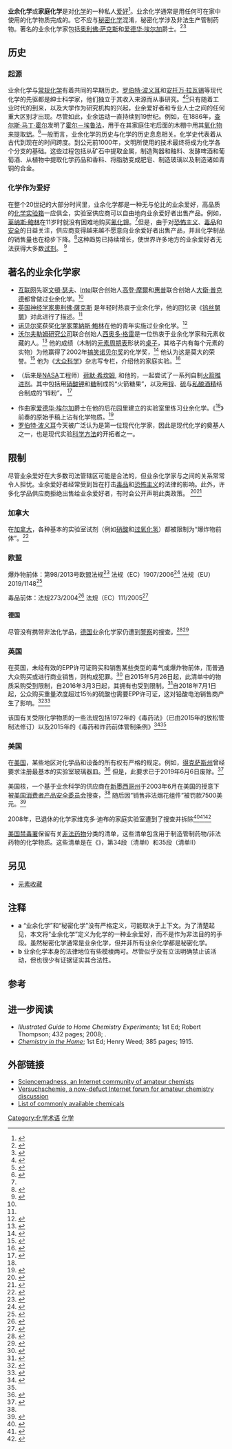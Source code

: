 '''业余化学'''或'''家庭化学'''是对[[化学|化学]]的一种私人[[爱好|爱好]]<ref name="wired_article">{{Citation |last = Silberman |first = Steve |title = Don't Try This at Home |publisher = [[连线|连线]] |date = June 2006 |url = https://www.wired.com/wired/archive/14.06/chemistry.html |access-date = 2008-07-18 |archive-date = 2011-10-02 |archive-url = https://web.archive.org/web/20111002163022/http://www.wired.com/wired/archive/14.06/chemistry.html |dead-url = no }}</ref>。业余化学通常是用任何可在家中使用的化学物质完成的。它不应与[[秘密化学|秘密化学]]混淆，秘密化学涉及非法生产管制药物{{Ref label|a|a|none}}。著名的业余化学家包括[[奥利佛·萨克斯|奥利佛·萨克斯]]和[[爱德华·埃尔加|爱德华·埃尔加]]爵士。<ref name="uncle_tungsten">{{Citation |title = Uncle Tungsten: Memories of a Chemical Boyhood |last = Sacks |first = Oliver |publisher = [[Vintage_Books|Vintage Books]] |isbn = 0-375-40448-1 |year = 2001 |url = https://archive.org/details/uncletungstenmem00sack }}</ref><ref name="elgar">{{Citation |url=http://muse.jhu.edu/journals/annual_of_bernard_shaw_studies/v022/22.1weintraub.pdf |title=Shaws’s Musician: Edward Elgar |last=Weintraub |first=Stanley |journal=Annual of Bernard Shaw Studies (Requires subscription) |access-date=2008-07-21}}</ref>

== 历史 ==
=== 起源 ===
业余化学与[[化学史|常规化学]]有着共同的早期历史。[[罗伯特·波义耳|罗伯特·波义耳]]和[[安托万·拉瓦锡|安托万·拉瓦锡]]等现代化学的先驱都是绅士科学家，他们独立于其收入来源而从事研究。<ref name="Rosenfeld">{{Citation |title=Four Centuries of Clinical Chemistry |last=Rosenfeld |first=Louis |year = 1999| publisher=[[Taylor_and_Francis|Taylor and Francis]] |isbn=90-5699-645-2}}</ref><ref name="mass">{{Citation|title=University of Wisconsin - General Chemistry - The Law of Conservation of Mass |url=http://genchem.chem.wisc.edu/sstutorial/Text1/Tx14/tx14.html |access-date=2008-07-19 |url-status=dead |archive-url=https://web.archive.org/web/20080624165843/http://genchem.chem.wisc.edu/sstutorial/Text1/Tx14/tx14.html |archive-date=2008-06-24 }}</ref>只有随着工业时代的到来，以及大学作为研究机构的兴起，业余爱好者和专业人士之间的任何重大区别才出现。尽管如此，业余运动一直持续到19世纪。例如，在1886年，[[查尔斯·马丁·霍尔|查尔斯·马丁·霍尔]]发明了[[霍尔－埃鲁法|霍尔－埃鲁法]]，用于在其家庭住宅后面的木棚中用其[[氧化铝|氧化物]]来提取[[铝|铝]]。<ref name="BuildingBlocks451-3">{{Citation |last=Emsley |first=John |title=Nature's Building Blocks: An A-Z Guide to the Elements |year=2001 |isbn=0-19-850341-5 |pages=451–53 |publisher=[[Oxford_University_Press|Oxford University Press]]}}</ref>一般而言，业余化学的历史与化学的历史息息相关。化学史代表着从古代到现在的时间跨度。到公元前1000年，文明所使用的技术最终将成为化学各个分支的基础。这些过程包括从矿石中提取金属，制造陶器和釉料、发酵啤酒和葡萄酒、从植物中提取化学药品和香料、将脂肪变成肥皂、制造玻璃以及制造诸如青铜的合金。

=== 化学作为爱好 ===
在整个20世纪的大部分时间里，业余化学都是一种无与伦比的业余爱好，高品质的[[化学实验箱|化学实验箱]]一应俱全，实验室供应商可以自由地向业余爱好者出售产品。例如，[[莱纳斯·鲍林|莱纳斯·鲍林]]在11岁时就没有困难地购买[[氰化钾|氰化钾]]。<ref name="uncle_tungsten" />但是，由于对[[恐怖主义|恐怖主义]]、[[毒品|毒品]]和[[安全|安全]]的日益关注，供应商变得越来越不愿意向业余爱好者出售产品，并且化学制品的销售量也在稳步下降。<ref name="fox">{{Citation|last=Fuscaldo |first=Donna |title=The Grinch Who Stole the Chemistry Set |publisher=[[Fox_Business|Fox Business]] |date=2007-12-11 |url=http://www.foxbusiness.com/personal-finance/lifestyle-money/article/grinch-stole-chemistry-set_397395_20.html |access-date=2008-07-19 |url-status=dead |archive-url=https://web.archive.org/web/20071214072700/http://www.foxbusiness.com/personal-finance/lifestyle-money/article/grinch-stole-chemistry-set_397395_20.html |archive-date=2007-12-14 }}</ref>这种趋势已持续增长，使世界许多地方的业余爱好者无法获得大多数[[试剂|试剂]]。 <ref name="houlton2016">{{cite web |last1=Houlton |first1=Sarah |title=Hobby chemists |url=https://www.chemistryworld.com/features/hobby-chemists/1017482.article |website=Chemistry World |publisher=The Royal Society of Chemistry |access-date=22 December 2020 |language=en |archive-date=2021-02-27 |archive-url=https://web.archive.org/web/20210227164741/https://www.chemistryworld.com/features/hobby-chemists/1017482.article |dead-url=no }}</ref>

== 著名的业余化学家 == 
* [[互联网|互联网]]先驱[[文頓·瑟夫|文頓·瑟夫]]、[[Intel|Intel]]联合创始人[[高登·摩爾|高登·摩爾]]和[[惠普|惠普]]联合创始人[[大衛·普克德|大衛·普克德]]都曾做过业余化学。<ref name="wired_article" />
* [[英国|英国]][[神经内科|神经学家]][[奧利佛·薩克斯|奧利佛·薩克斯]] 是年轻时热衷于业余化学，他的回忆录《[[钨丝舅舅|钨丝舅舅]]》对此进行了描述。<ref name="uncle_tungsten" />
* [[诺贝尔奖|诺贝尔奖]]获奖[[化学家|化学家]][[萊納斯·鮑林|萊納斯·鮑林]]在他的青年实施过业余化学。<ref name="goertzel">{{Citation |last=Goertzel |year=1995 |title=Linus Pauling: A Life in Science and Politics |publisher=[[Basic_Books|Basic Books]] |isbn=0-465-00672-8 |url-access=registration |url=https://archive.org/details/linuspaulinglife0000goer }}</ref>
* [[沃尔夫勒姆研究公司|沃尔夫勒姆研究公司]]联合创始人[[西奥多·格雷|西奥多·格雷]]是一位热衷于业余化学家和元素收藏的人。<ref name="theo_gray">{{Citation|title=Theodore Gray's website|url=http://www.theodoregray.com/|access-date=2008-07-18|archive-date=2019-05-06|archive-url=https://web.archive.org/web/20190506102522/https://theodoregray.com/|dead-url=no}}</ref> 他的成绩（木制的[[元素周期表|元素周期表]]形状的[[桌子|桌子]]，其格子内有每个元素的实物）为他赢得了2002年[[搞笑诺贝尔奖|搞笑诺贝尔奖]]的化学奖，<ref name="gray_ig_nobel">{{Citation |url=http://improbable.com/ig/ig-pastwinners.html |title=Winners of the Ig Nobel Prize |access-date=2008-07-18 |archive-date=2009-08-30 |archive-url=https://web.archive.org/web/20090830181439/http://improbable.com/ig/ig-pastwinners.html |dead-url=yes }}</ref> 他认为这是莫大的荣誉。<ref name="gray_ig_nobel_accept">{{Citation |url=http://www.theodoregray.com/PeriodicTable/IgNobel/index.html |title=Theodore Gray's website: 2002 Ig Nobel Prize in Chemistry |access-date=2008-07-18 |archive-date=2021-04-14 |archive-url=https://web.archive.org/web/20210414084509/https://theodoregray.com/PeriodicTable/IgNobel/index.html |dead-url=no }}</ref>  他为《[[大众科学|大众科学]]》杂志写专栏，介绍他的家庭实验。<ref name="gray_pop_sci">{{Citation |url=http://www.popsci.com/category/tags/theodore-gray |title=Popular Science: Gray Matter column |access-date=2008-07-18 |archive-date=2014-11-01 |archive-url=https://web.archive.org/web/20141101002820/http://www.popsci.com/category/tags/theodore-gray |dead-url=yes }}</ref>
* {{link-en|业余火箭手|Amateur rocketry}}（后来是[[NASA|NASA]]工程师）[[荷默·希坎姆|荷默·希坎姆]], 和他的{{link-en|火箭男孩|Rocket Boys}}，一起尝试了一系列自制[[火箭推进剂|火箭推进剂]]。其中包括用[[硝酸钾|硝酸钾]]和[[糖|糖]]制成的“火箭糖果”，以及用[[锌|锌]]、[[硫|硫]]与[[私酒|私酿]][[乙醇|酒精]]结合制成的“锌粉”。 <ref name="rocket_boys">{{Citation |title=Rocket Boys: A Memoir |first=Homer |last=Hickam |publisher=[[Delacorte_Press|Delacorte Press]] |year=1998 |isbn=0-385-33320-X |url=https://archive.org/details/rocketboysmemoir00hick }}</ref>
* 作曲家[[爱德华·埃尔加|爱德华·埃尔加]]爵士在他的后花园里建立的实验室里练习业余化学。《<ref name="elgar" />{{link-en|王国|The Kingdom (Elgar)}}》前奏的原始手稿上沾有化学物质。<ref name="elgar_chem2">{{Citation|title=Sir Edward William Elgar; Amateur Chemist-Composer |url=http://faculty.cua.edu/may/Elgar.pdf |access-date=2008-08-10 |url-status=dead |archive-url=https://web.archive.org/web/20081003105702/http://faculty.cua.edu/may/Elgar.pdf |archive-date=2008-10-03 }}</ref>
* [[罗伯特·波义耳|罗伯特·波义耳]]今天被广泛认为是第一位现代化学家，因此是现代化学的奠基人之一，也是现代实验[[科学方法|科学方法]]的开拓者之一。

== 限制 ==
尽管业余爱好在大多数司法管辖区可能是合法的，{{Ref label|b|b|none}}但业余化学家与{{link-en|执法机构|Law enforcement agency}}之间的关系常常令人担忧。业余爱好者经常受到旨在打击[[毒品|毒品]]和[[恐怖主义|恐怖主义]]的法律的影响。此外，许多化学品供应商拒绝出售给业余爱好者，有时会公开声明此类政策。
<ref name="timstar">{{Citation|url=http://www.timstar.co.uk/Ordering.aspx |title=Timstar Laboratory Suppliers Ltd: Ordering information |access-date=2008-07-18 |url-status=dead |archive-url=https://web.archive.org/web/20080509143538/http://www.timstar.co.uk/Ordering.aspx |archive-date=2008-05-09 }}</ref><ref name="stratlab">{{Citation|url=http://www.stratlab.co.uk/stratlab/value/items.asp?Cc=CHEM |title=Stratlab Web Shop - Laboratory Supplies - Chemicals and reagents |access-date=2008-08-10 |url-status=bot: unknown |archive-url=https://web.archive.org/web/20120216055221/http://www.stratlab.co.uk/stratlab/value/items.asp?Cc=CHEM |archive-date=2012-02-16 }}</ref>{{failed verification|date=September 2016}}

=== 加拿大 ===
在[[加拿大|加拿大]]，各种基本的实验室试剂（例如[[硝酸|硝酸]]和[[过氧化氢|过氧化氢]]）都被限制为“爆炸物前体”。<ref name="canada_law">{{Citation |title = Natural Resources Canada: New Regulations Tighten Controls on Restricted Chemicals |url = http://www.marketwire.com/press-release/Natural-Resources-Canada-834666.html |publisher = [[Marketwire|Marketwire]] |date = 2008-05-19 |access-date = 2008-08-08 |archive-date = 2009-01-13 |archive-url = https://web.archive.org/web/20090113232930/http://www.marketwire.com/press-release/Natural-Resources-Canada-834666.html |dead-url = no }}</ref>

=== 欧盟 ===
爆炸物前体：第98/2013号欧盟法规<ref name="reg_eu_98_2013">{{cite EU regulation | serial = 98/2013 | date = 15 January 2013 | description = on the marketing and use of explosives precursors | eurlextag = CELEX:02013R0098-20170301}}</ref>
法规（EC）1907/2006<ref name="reg_eu_1907_2006">{{cite EU regulation | serial = 1907/2006 | date = 18 December 2006 | description = concerning the Registration, Evaluation, Authorisation and Restriction of Chemicals (REACH), establishing a European Chemicals Agency, amending Directive 1999/45/EC and repealing Council Regulation (EEC) No 793/93 and Commission Regulation (EC) No 1488/94 as well as Council Directive 76/769/EEC and Commission Directives 91/155/EEC, 93/67/EEC, 93/105/EC and 2000/21/EC | eurlextag = CELEX:02006R1907-20200824}}</ref>
法规（EU）2019/1148<ref name="reg_eu_2019_1148">{{cite EU regulation | serial = 2019/1148 | date = 20 June 2019 | description = on the marketing and use of explosives precursors, amending Regulation (EC) No 1907/2006 and repealing Regulation (EU) No 98/2013 | eurlextag = CELEX:32019R1148}}</ref>

毒品前体：法规273/2004<ref name="reg_ec_273_2004">{{cite EU regulation | serial = 273/2004 | date = 11 February 2004 | description = on drug precursors  | eurlextag = CELEX:02004R0273-20180707}}</ref>
法规（EC）111/2005<ref name="reg_ec_111_2005">{{cite EU regulation | serial = 111/2005 | date = 2 December 2004 | description = laying down rules for the monitoring of trade between the Union and third countries in drug precursors | eurlextag = CELEX:02005R0111-20180707}}</ref>

==== 德国 ====
尽管没有携带非法化学品，[[德国|德国]]业余化学家仍遭到[[警察|警察]]的搜查。<ref name="german1">{{Citation |last=Winsemann |first=Bettina |url=http://www.heise.de/tp/r4/artikel/28/28448/1.html |title=Von Chemikalien, Aquarianern, Sprengstoffen und Drogen |language=de |publisher=[[Telepolis|Telepolis]] |date=2008-08-02 |access-date=2008-08-08 |archive-date=2010-12-29 |archive-url=https://web.archive.org/web/20101229120551/http://www.heise.de/tp/r4/artikel/28/28448/1.html |dead-url=no }}</ref><ref name="german2">{{Citation |last=Winsemann |first=Bettina |url=http://www.heise.de/tp/r4/artikel/21/21622/1.html |title=Terrorfahndung in Kinderzimmern] |publisher=[[Telepolis|Telepolis]] |language=de |date=2008-12-21 |access-date=2008-08-08 |archive-date=2010-10-02 |archive-url=https://web.archive.org/web/20101002133922/http://www.heise.de/tp/r4/artikel/21/21622/1.html |dead-url=no }}</ref>

=== 英国 ===
在英国，未经有效的EPP许可证购买和销售某些类型的毒气或爆炸物前体，而普通大众购买或进行商业销售，则构成犯罪。<ref>{{cite web |title=Licensing for home users of poisons and explosive precursors |url=https://www.gov.uk/government/publications/licensing-for-home-users-of-explosives-precursors/licensing-for-home-users-of-poisons-and-explosive-precursors |website=GOV.UK |access-date=27 December 2020 |language=en |date=3 April 2018 |archive-date=2020-11-11 |archive-url=https://web.archive.org/web/20201111220835/https://www.gov.uk/government/publications/licensing-for-home-users-of-explosives-precursors/licensing-for-home-users-of-poisons-and-explosive-precursors |dead-url=no }}</ref> 自2015年5月26日起，此清单中的物质采购受到限制，自2016年3月3日起，其拥有也受到限制。<ref name="uk_supplying_explosives">{{cite web |title=Supplying explosives precursors and poisons |url=https://www.gov.uk/government/publications/supplying-explosives-precursors/supplying-explosives-precursors-and-poison |website=GOV.UK |access-date=27 December 2020 |language=en |archive-date=2021-06-02 |archive-url=https://web.archive.org/web/20210602144327/http://www.gov.uk/government/publications/supplying-explosives-precursors/supplying-explosives-precursors-and-poison |dead-url=no }}</ref>自2018年7月1日起，公众购买重量浓度超过15％的硫酸也需要EPP许可证，这对铅酸电池销售商产生了影响。<ref>{{cite web |title=Important UK Announcement: New regulations will change the way motorcycle batteries can be sold |url=https://www.yuasa.co.uk/2018/08/important-uk-announcement-new-regulations-will-change-the-way-motorcycle-batteries-can-be-sold/ |website=Yuasa |access-date=27 December 2020 |ref=yuasa2018 |language=en |date=1 August 2018 |archive-date=2020-11-11 |archive-url=https://web.archive.org/web/20201111190436/https://www.yuasa.co.uk/2018/08/important-uk-announcement-new-regulations-will-change-the-way-motorcycle-batteries-can-be-sold/ |dead-url=no }}</ref><ref>{{cite web |title=Important: New Regulations on the Sale of Motorbike Batteries |url=https://www.leochbattery.co.uk/information/epp-licence/ |website=Leoch Battery UK |access-date=27 December 2020 |archive-date=2021-03-03 |archive-url=https://web.archive.org/web/20210303154528/https://www.leochbattery.co.uk/information/epp-licence/ |dead-url=no }}</ref>

该国有关受限化学物质的一些法规包括1972年的《毒药法》（已由2015年的放松管制法修订）以及2015年的《毒药和炸药前体管制条例》<ref>{{cite web |title=The Control of Poisons and Explosives Precursors Regulations 2015 |url=https://www.legislation.gov.uk/uksi/2015/966/contents/made |website=Legislation.gov.uk |access-date=27 December 2020 |archive-date=2019-11-16 |archive-url=https://web.archive.org/web/20191116032234/http://www.legislation.gov.uk/uksi/2015/966/contents/made |dead-url=no }}</ref><ref name="uk_supplying_explosives" />

=== 美国 ===
在[[美国|美国]]，某些地区对化学品和设备的所有权有严格的规定。例如，[[得克萨斯州|得克萨斯州]]曾经要求注册最基本的实验室玻璃器皿。<ref name="texas_law">{{Citation
 |title=Texas Administrative Code: Title 37, Public Safety And Corrections; Part 1, Texas Department Of Public Safety; Chapter 13, Controlled Substances; Subchapter E, Precursors And Apparatus 
 |url=http://info.sos.state.tx.us/pls/pub/readtac$ext.ViewTAC?tac_view=5&ti=37&pt=1&ch=13&sch=E&rl=Y 
 |access-date=2008-07-19 
 |url-status=dead 
 |archive-url=https://web.archive.org/web/20090107031435/http://info.sos.state.tx.us/pls/pub/readtac%24ext.ViewTAC?tac_view=5&ti=37&pt=1&ch=13&sch=E&rl=Y 
 |archive-date=2009-01-07 
}}</ref> 但是，此要求已于2019年6月6日废除。<ref>{{Cite web |url=https://legiscan.com/TX/text/SB616/2019 |title=存档副本 |access-date=2021-03-17 |archive-date=2019-12-03 |archive-url=https://web.archive.org/web/20191203042227/https://legiscan.com/TX/text/SB616/2019 |dead-url=no }}</ref>

美国核，一个基于业余科学的供应商在[[新墨西哥州|新墨西哥州]]于2003年6月在美国的授意下被[[美国消费者产品安全委员会|美国消费者产品安全委员会]]搜查，<ref name="wired_article" /> 随后因“销售非法烟花组件”被罚款7500美元。<ref name="cpsc_press">{{cite press release |title = New Mexico Company Fined, Ordered To Stop Selling Illegal Fireworks Components |publisher = [[Consumer_Product_Safety_Commission|Consumer Product Safety Commission]] |date = 2007-07-20 |url = http://www.usdoj.gov/civil/ocl/cases/Cases/UnitedNuclear/CPSC%20press%20release%202007.pdf |access-date = 2006-07-18}}</ref>

2008年，已退休的化学家维克多·迪布的家庭实验室遭到了搜查并拆除<ref>{{cite news |last1=Dayal |first1=Priyanka |title=Chemist allowed to go home, sans his lab |url=https://www.telegram.com/article/20080809/NEWS/808090323/1008/ |access-date=11 November 2020 |work=Worcester Telegram & Gazette |date=9 August 2008 |language=en |archive-date=2020-12-19 |archive-url=https://web.archive.org/web/20201219070147/https://www.telegram.com/article/20080809/NEWS/808090323/1008/ |dead-url=no }}</ref><ref>{{cite web |last1=Austin |first1=Jim |title=Don't Try This at Home |url=https://blogs.sciencemag.org/sciencecareers/2008/08/dont-try-this-a.html |website=Science Careers Blog |access-date=11 November 2020 |date=13 August 2008 |archive-date=2013-06-07 |archive-url=https://web.archive.org/web/20130607084140/http://blogs.sciencemag.org/sciencecareers/2008/08/dont-try-this-a.html |dead-url=no }}</ref><ref>{{cite web |last1=Halford |first1=Bethany |title=Underground Science |url=https://cen.acs.org/articles/86/i45/Underground-Science.html |website=Chemical & Engineering News: Science & Technology |publisher=American Chemical Society |access-date=11 November 2020 |language=en |date=10 November 2008 |archive-date=2020-11-11 |archive-url=https://web.archive.org/web/20201111050857/https://cen.acs.org/articles/86/i45/Underground-Science.html |dead-url=no }}</ref>

[[美国禁毒署|美国禁毒署]]保留有关[[非法药物|非法药物]]分类的清单，这些清单包含用于制造管制药物/非法药物的化学物质。这些清单是在《{{link-en|受控物质法|Controlled Substances Act}}》{{UnitedStatesCode|21|802}}，第34段（清单I）和35段（清单II）

== 另见 ==
* [[元素收藏|元素收藏]]

== 注释 ==
{{refbegin}}
*'''a''' {{Note label|a|a|none}}“业余化学”和“秘密化学”没有严格定义，可能取决于上下文。为了清楚起见，本文将“业余化学”定义为化学的一种业余爱好，而不是作为非法目的的手段。虽然秘密化学通常是业余化学，但并非所有业余化学都是秘密化学。
*'''b''' {{Note label|b|b|none}} 业余化学本身的法律地位有些模棱两可。尽管似乎没有立法明确禁止该活动，但也很少有证据证实其合法性。
{{refend}}

== 参考 ==
{{Reflist}}

== 进一步阅读 ==
* ''Illustrated Guide to Home Chemistry Experiments''; 1st Ed; Robert Thompson; 432 pages; 2008; {{ISBN|978-0596514921}}.
* [https://archive.org/details/chemistryinhome00weedrich/ ''Chemistry in the Home'']; 1st Ed; Henry Weed; 385 pages; 1915.

== 外部链接 ==
* [http://www.sciencemadness.org Sciencemadness, an Internet community of amateur chemists] {{Wayback|url=http://www.sciencemadness.org/ |date=20210430032326 }}
* [https://web.archive.org/web/20131009105109/http://www.versuchschemie.de/ Versuchschemie, a now-defuct Internet forum for amateur chemistry discussion]
* [https://web.archive.org/web/20101127181359/http://www.sas.org/tcs/weeklyIssues_2006/2006-06-16/feature2/index.html List of commonly available chemicals]

{{化学分支}}

[[Category:化学术语|Category:化学术语]]
[[Category:自然科学|化学]]